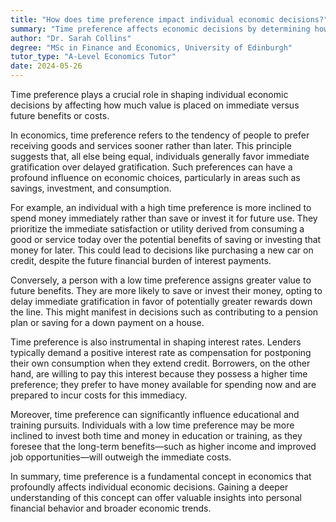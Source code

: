 ```yaml
---
title: "How does time preference impact individual economic decisions?"
summary: "Time preference affects economic decisions by determining how individuals value immediate rewards compared to future benefits or costs, influencing their choices and behaviors in financial contexts."
author: "Dr. Sarah Collins"
degree: "MSc in Finance and Economics, University of Edinburgh"
tutor_type: "A-Level Economics Tutor"
date: 2024-05-26
---
```


Time preference plays a crucial role in shaping individual economic decisions by affecting how much value is placed on immediate versus future benefits or costs.

In economics, time preference refers to the tendency of people to prefer receiving goods and services sooner rather than later. This principle suggests that, all else being equal, individuals generally favor immediate gratification over delayed gratification. Such preferences can have a profound influence on economic choices, particularly in areas such as savings, investment, and consumption.

For example, an individual with a high time preference is more inclined to spend money immediately rather than save or invest it for future use. They prioritize the immediate satisfaction or utility derived from consuming a good or service today over the potential benefits of saving or investing that money for later. This could lead to decisions like purchasing a new car on credit, despite the future financial burden of interest payments.

Conversely, a person with a low time preference assigns greater value to future benefits. They are more likely to save or invest their money, opting to delay immediate gratification in favor of potentially greater rewards down the line. This might manifest in decisions such as contributing to a pension plan or saving for a down payment on a house.

Time preference is also instrumental in shaping interest rates. Lenders typically demand a positive interest rate as compensation for postponing their own consumption when they extend credit. Borrowers, on the other hand, are willing to pay this interest because they possess a higher time preference; they prefer to have money available for spending now and are prepared to incur costs for this immediacy.

Moreover, time preference can significantly influence educational and training pursuits. Individuals with a low time preference may be more inclined to invest both time and money in education or training, as they foresee that the long-term benefits—such as higher income and improved job opportunities—will outweigh the immediate costs.

In summary, time preference is a fundamental concept in economics that profoundly affects individual economic decisions. Gaining a deeper understanding of this concept can offer valuable insights into personal financial behavior and broader economic trends.
    